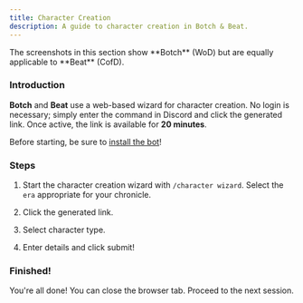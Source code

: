 ```yaml
---
title: Character Creation
description: A guide to character creation in Botch & Beat.
---
```



<Aside>The screenshots in this section show **Botch** (WoD) but are equally applicable to **Beat** (CofD).</Aside>

### Introduction

**Botch** and **Beat** use a web-based wizard for character creation. No login is necessary; simply enter the command in Discord and click the generated link. Once active, the link is available for **20 minutes**.

Before starting, be sure to [install the bot](/guides/get-started)!

### Steps

<Steps>

1. Start the character creation wizard with `/character wizard`. Select the `era` appropriate for your chronicle.

    <Picture
      src="/src/assets/wizard/wizard-command.png"
      alt="Use /character wizard command"
      width="450"
      height="542"
    />

1. Click the generated link.

    <Picture
      src="/src/assets/wizard/wizard-link.png"
      alt="Click the link"
      width="450"
      height="542"
    />

1. Select character type.

    <Picture
      src="/src/assets/wizard/select-char-type.png"
      alt="Select character type"
      width="450"
      height="542"
    />

1. Enter details and click submit!

    <Picture
      src="/src/assets/wizard/enter-details.png"
      alt="Enter character details"
      width="450"
      height="542"
    />

    <Picture
      src="/src/assets/wizard/created.png"
      alt="Character created"
      width="450"
      height="542"
    />

</Steps>

### Finished!

You're all done! You can close the browser tab. Proceed to the next session.
